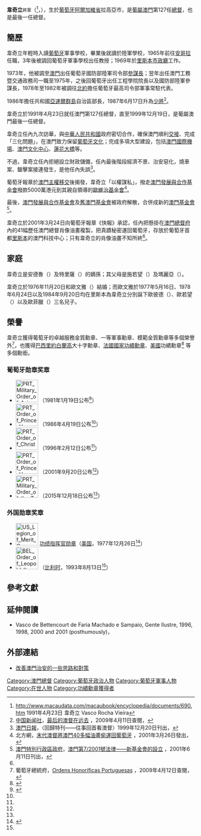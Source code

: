 {{Infobox_ President
| name = 韋奇立
| original_name = {{lang|pt|Vasco Joaquim Rocha Vieira}}
| image = Gen Vasco Rocha Vieira.png
| imagesize = 
| nationality = {{PRT}}
| country= {{PRT}}
| order = 127
| office = 澳門總督
| term_start =1991年4月23日
| term_end = 1999年12月19日
| predecessor = [[文礼治|文礼治]]
| successor = 无<br/>[[何厚铧|何厚铧]]（[[澳门特别行政区行政长官|澳门特别行政区行政长官]]）
| birth_date= {{birth date and age|1939|8|16}}
| birth_place={{PRT}}[[阿尔加维省|阿尔加维省]][[拉戈阿_(阿爾加維)|拉戈阿]]
| death_date=
| death_place=
}}

'''韋奇立'''<span style="font-size:smaller;">將軍</span>（{{lang-pt|General '''Vasco Joaquim Rocha Vieira'''}}<ref name="macaudata-690">http://www.macaudata.com/macaubook/encyclopedia/documents/690.htm {{Wayback|url=http://www.macaudata.com/macaubook/encyclopedia/documents/690.htm |date=20160105174841 }} 1991年4月23日 韋奇立  Vasco Rocha Vieira</ref>，{{bd|1939年|8月16日|catIdx=Vieira, Vasco Joaquim Rocha}}），生於[[葡萄牙|葡萄牙]][[阿爾加維省|阿爾加維省]]拉高亞市，是[[葡屬澳門|葡屬澳門]]第127任[[澳門總督|總督]]，也是最後一任總督。

==簡歷==
韋奇立年輕時入讀[[葡萄牙|葡萄牙]]軍事學校，畢業後就讀於陸軍學校，1965年前往[[安哥拉|安哥拉]]任職，3年後被調回葡萄牙軍事學校出任教授；1969年於[[里斯本市政廳|里斯本市政廳]]工作。

1973年，他被調至[[澳門|澳門]]出任葡萄牙國防部陸軍司令部[[參謀長|參謀長]]；翌年出任澳門工務暨交通政務司一職至1975年，之後回葡萄牙出任工程學院院長以及國防部陸軍參謀長，1978年至1982年被調往[[北大西洋公約組織|北約]]擔任葡萄牙最高司令部軍事常駐代表。

1986年擔任共和國[[亞速爾群島|亞速爾群島]]自治區部長，1987年6月17日升為[[少將|少將]]<ref>[[中国新闻社|中国新闻社]]，[http://big5.chinanews.com/shidian/9912/1_copy(42).html 最后的澳督在远去] {{webarchive|url=https://web.archive.org/web/20090618132408/http://big5.chinanews.com/shidian/9912/1_copy(42).html |date=2009-06-18 }}，2009年4月11日查閱，{{zh-cn}}</ref>。

韋奇立於1991年4月23日就任澳門第127任總督{{r|macaudata-690}}，直至1999年12月19日，是葡屬澳門最後一任總督。

韋奇立任內九次訪華，與[[中華人民共和國|中華人民共和國]]政府密切合作，確保澳門順利[[澳門回歸|交接]]、完成「三化問題」，在澳門致力保留[[葡萄牙文化|葡萄牙文化]]；完成多項大型建設，包括[[澳門國際機場|澳門國際機場]]、[[澳門文化中心|澳門文化中心]]、[[蓮花大橋|蓮花大橋]]等。

不過，韋奇立任內拒絕設立財政儲備，任內最後階段經濟不景、治安惡化，燒車案、鎗擊案接連發生，是他任內失誤<ref>[[澳門日報|澳門日報]]，〈回歸特刊——往事回首看澳督〉1999年12月20日刊出，{{zh-hant}}</ref>。

葡萄牙報章於[[澳門主權移交|澳門主權移交]]後揭發，韋奇立「以權謀私」，撥走[[澳門發展與合作基金會|澳門發展與合作基金會]]撥款5000萬港元到其親自領導的[[歐維治基金會|歐維治基金會]]<ref name="move">北方網，[http://news.big5.enorth.com.cn/system/2001/03/26/000061890.shtml 末代澳督將澳門40多幅油畫偷運回葡萄牙] {{webarchive|url=https://web.archive.org/web/20090618072949/http://news.big5.enorth.com.cn/system/2001/03/26/000061890.shtml |date=2009-06-18 }}，2001年3月26日發出，{{zh-hant}}</ref>。

最後，[[澳門發展與合作基金會|澳門發展與合作基金會]]及[[澳門基金會（1984-2001）|舊澳門基金會]]被政府解散，合併成新的[[澳門基金會|澳門基金會]]<ref>[[澳門特別行政區政府|澳門特別行政區政府]]，[http://images.io.gov.mo/bo/i/2001/24/lei-7-2001.pdf 澳門第7/2001號法律——新基金會的設立] {{Wayback|url=http://images.io.gov.mo/bo/i/2001/24/lei-7-2001.pdf |date=20210415210343 }}，2001年6月11日刊出，{{zh-hant}}</ref>。

韋奇立於2001年3月24日向葡萄牙報章《快報》承認，任內把懸掛在[[澳門政府總部|澳門總督府]]內的41幅歷任澳門總督肖像油畫複製，把真蹟秘密運回葡萄牙，存放於葡萄牙首都[[里斯本|里斯本]]的澳門科技中心；只有韋奇立的肖像油畫不知所終<ref name="move" />。

==家庭==
韋奇立是安德魯（{{lang|pt|André de Sousa Vieira}}）及特里薩（{{lang|pt|Teresa de Jesus da Silva}}）的嫡孫；其父母是施若望（{{lang|pt|João da Silva Vieira}}）及瑪麗亞（{{lang|pt|Maria Vieira Rocha}}）。

韋奇立於1976年11月20日和歐文雅（{{lang-pt|Maria Leonor de Campos de Andrada Soares de Albergaria}}）結婚；而歐文雅於1977年5月16日、1978年6月24日以及1984年9月20日均在里斯本為韋奇立分別誕下歐彼德（{{lang|pt|Pedro Soares de Albergaria Rocha Vieira}}）、歐若望（{{lang|pt|João Soares de Albergaria Rocha Vieira}}）以及歐菲臘（{{lang|pt|Filipe Soares de Albergaria Rocha Vieira}}）三名兒子。

==榮譽==
韋奇立獲得葡萄牙的卓越服務金質勳章、一等軍事勳章、模範金質勳章等多個榮譽外<ref>葡萄牙總統府，[http://www.ordens.presidencia.pt Ordens Honorificas Portuguesas] {{Wayback|url=http://www.ordens.presidencia.pt/ |date=20130911070650 }}，2009年4月12日查閱，{{pt}}</ref>，也獲得[[巴西|巴西]][[里約白蘭高|里約白蘭高]]大十字勳章、[[法國|法國]][[法國國家功績勳章|國家功績勳章]]、[[美國|美國]]功績勳章<ref>{{cite book|title=《澳門百科全書》|url=http://www.macaudata.com/macauweb/Encyclopedia/index.html|editor=吳志良、楊允中|date=1999年11月|publisher=[[澳門基金會|澳門基金會]]|isbn=972-658-078-1|chapter=韋奇立|chapterurl=http://www.macaudata.com/macauweb/Encyclopedia/html/28202.htm|archiveurl=https://web.archive.org/web/20080411140924/http://www.macaudata.com/macauweb/Encyclopedia/index.html|archivedate=2008-04-11|deadurl=yes}}</ref> 等多個勳銜。
===葡萄牙勋章奖章===
* [[File:PRT_Military_Order_of_Aviz_-_Commander_BAR.svg|60px]] {{link-en|阿维斯指挥官勋章|Military Order of Aviz}}（1981年1月19日公布<ref name='ptorder'>{{pt}}{{cite web |url=https://www.ordens.presidencia.pt/?idc=153&list=1 |title=ENTIDADES ESTRANGEIRAS AGRACIADAS COM ORDENS PORTUGUESAS |publisher=Presidência da República Portuguesa |date= |accessdate=2021-10-12 |archive-date=2021-05-07 |archive-url=https://web.archive.org/web/20210507003432/https://www.ordens.presidencia.pt/?idc=153&list=1 |dead-url=no }}</ref>）
* [[File:PRT_Order_of_Prince_Henry_-_Grand_Cross_BAR.svg|60px]] {{link-pt|恩里克王子大十字勋章|Ordem do Infante D. Henrique}}（1986年4月19日公布<ref name=ptorder/>）
* [[File:PRT_Order_of_Christ_-_Grand_Cross_BAR.svg|60px]] {{link-en|基督大十字勋章|Military Order of Christ}}（1996年2月12日公布<ref name='ptorder'/>）
* [[File:PRT_Order_of_Prince_Henry_-_Grand_Collar_BAR.png|60px]] {{link-pt|恩里克王子勋章大颈饰|Ordem do Infante D. Henrique}}（2001年9月20日公布<ref name='ptorder'/>)
* [[File:PRT_Military_Order_of_the_Tower_and_of_the_Sword_-_Grand_Cross_BAR.png|60px]] {{link-pt|塔与剑大十字勋章|Ordem Militar da Torre e Espada, do Valor, Lealdade e Mérito}}（2015年12月18日公布<ref name='ptorder'/>）

===外国勋章奖章===
* [[File:US_Legion_of_Merit_Commander_ribbon.png|60px]] [[功绩勋章_(美国)|功绩指挥官勋章]]（[[美国|美国]]，1977年12月26日<ref name='order'>{{pt}}{{cite web |url=https://www.ordens.presidencia.pt/?idc=155&list=1 |title=ENTIDADES NACIONAIS AGRACIADAS COM ORDENS ESTRANGEIRAS |publisher=Presidência da República Portuguesa |date= |accessdate=2021-10-12 |archive-date=2019-06-20 |archive-url=https://web.archive.org/web/20190620090614/http://www.ordens.presidencia.pt/?idc=155&list=1 |dead-url=no }}</ref>）
* [[File:BEL_Order_of_Leopold_II_-_Grand_Officer_BAR.png|60px]] {{link-fr|利奥波德二世大军官勋章|Ordre de Léopold II}}（[[比利时|比利时]]，1993年8月13日<ref name='order'/>）

==參考文獻==
{{Reflist}}

==延伸閱讀==
* Vasco de Bettencourt de Faria Machado e Sampaio, Gente Ilustre, 1996, 1998, 2000 and 2001 (posthumously)，{{pt}}

==外部連結==
* [http://www.hkpo.org/bbs/viewthread.php?tid=375&sid=jpbmeD 改善澳門治安的一些思路和對策]{{Dead link|date=2020年1月 |bot=InternetArchiveBot |fix-attempted=yes }}{{vc|time=2015-12-28}}

{{start box}}
{{s-off}}
{{s-before|[[文禮治|文禮治]]|rows=2}}
{{s-title|rows=2|{{MAC-1976}}[[澳門總督|總督]]|1991年5月10日—1999年12月19日}}
{{s-after|[[何厚鏵|何厚鏵]]|（{{RAEM}}[[澳門特別行政區行政長官|行政長官]]）}}
{{s-none|{{MAC}}[[澳門回歸|回歸]]}}
{{end box}}
{{澳門總督}}
{{Authority control}}
{{DEFAULTSORT:Vieira, Vasco Joaquim Rocha}}
[[Category:澳門總督|Category:澳門總督]]
[[Category:葡萄牙政治人物|Category:葡萄牙政治人物]]
[[Category:葡萄牙軍事人物|Category:葡萄牙軍事人物]]
[[Category:在世人物|Category:在世人物]]
[[Category:功績勳章獲得者|Category:功績勳章獲得者]]